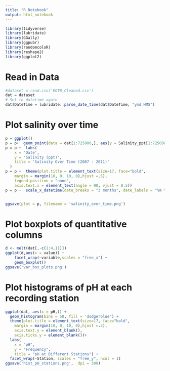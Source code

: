 ```yaml
---
title: "R Notebook"
output: html_notebook
---
```




```r
library(tidyverse)
library(lubridate)
library(GGally)
library(ggpubr)
library(randomcoloR)
library(reshape2)
library(ggplot2)
```

# Read in Data
```r
#dataset = read.csv('EOTB_Cleaned.csv')
dat = dataset
# Set to datetime again
dat$DateTime = lubridate::parse_date_time(dat$DateTime, "ymd HMS")

```

# Plot salinity over time
```r
p = ggplot()
p = p+  geom_point(data = dat[1:725000,], aes(y = Salinity_ppt[1:725000],x = DateTime[1:725000], color = 'darkred',alpha = 0.05))
p = p +  labs(
    x = 'Date',
    y = 'Salinity (ppt)',
    title = 'Salinity Over Time (2007 - 2011)'
  )
p = p +  theme(plot.title = element_text(size=17, face="bold",
    margin = margin(10, 0, 10, 0),hjust =.5),
    legend.position = "none",
    axis.text.x = element_text(angle = 90, vjust = 0.5))
p = p +  scale_x_datetime(date_breaks = "3 months", date_labels = "%m %Y")


ggsave(plot = p, filename = 'salinity_over_time.png')


```

# Plot boxplots of quantitative columns
```r


d <- melt(dat[,-c(1:4,11)])
ggplot(d,aes(x = value)) + 
    facet_wrap(~variable,scales = "free_x") + 
    geom_boxplot()
ggsave('var_box_plots.png')
```

# Plot histograms of pH at each recording station
```r
ggplot(dat, aes(x = pH,)) +
  geom_histogram(bins = 50, fill = 'dodgerblue') +       
  theme(plot.title = element_text(size=17, face="bold",
    margin = margin(10, 0, 10, 0),hjust =.5),
    axis.text.y = element_blank(),
    axis.ticks.y = element_blank())+
  labs(                                         
    x = "pH",
    y = "Frequency",
    title = "pH at Different Stations") +
  facet_wrap(~Station, scales = "free_y", ncol = 1) 
ggsave('hist_pH_stations.png',  dpi = 300)

```

